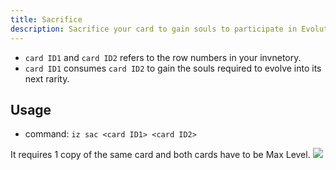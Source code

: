```yaml
---
title: Sacrifice
description: Sacrifice your card to gain souls to participate in Evolution.
---
```

- `card ID1` and `card ID2` refers to the row numbers in your invnetory.
- `card ID1` consumes `card ID2` to gain the souls required to evolve into its next rarity.

## Usage
- command: `iz sac <card ID1> <card ID2>`

<Note>It requires 1 copy of the same card and both cards have to be Max Level.</Note>
<img class="rounded-md" src="../images/sac.gif" />

